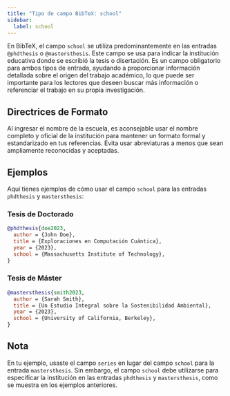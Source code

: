 ```yaml
---
title: "Tipo de campo BibTeX: school"
sidebar:
  label: school
---
```



En BibTeX, el campo `school` se utiliza predominantemente en las entradas `@phdthesis` o `@mastersthesis`. Este campo se usa para indicar la institución educativa donde se escribió la tesis o disertación. Es un campo obligatorio para ambos tipos de entrada, ayudando a proporcionar información detallada sobre el origen del trabajo académico, lo que puede ser importante para los lectores que deseen buscar más información o referenciar el trabajo en su propia investigación.

<CiteDrive />

## Directrices de Formato

Al ingresar el nombre de la escuela, es aconsejable usar el nombre completo y oficial de la institución para mantener un formato formal y estandarizado en tus referencias. Evita usar abreviaturas a menos que sean ampliamente reconocidas y aceptadas.

## Ejemplos

Aquí tienes ejemplos de cómo usar el campo `school` para las entradas `phdthesis` y `mastersthesis`:

### Tesis de Doctorado

```bibtex
@phdthesis{doe2023,
  author = {John Doe},
  title = {Exploraciones en Computación Cuántica},
  year = {2023},
  school = {Massachusetts Institute of Technology},
}
```

### Tesis de Máster

```bibtex
@mastersthesis{smith2023,
  author = {Sarah Smith},
  title = {Un Estudio Integral sobre la Sostenibilidad Ambiental},
  year = {2023},
  school = {University of California, Berkeley},
}
```

## Nota

En tu ejemplo, usaste el campo `series` en lugar del campo `school` para la entrada `mastersthesis`. Sin embargo, el campo `school` debe utilizarse para especificar la institución en las entradas `phdthesis` y `mastersthesis`, como se muestra en los ejemplos anteriores.
